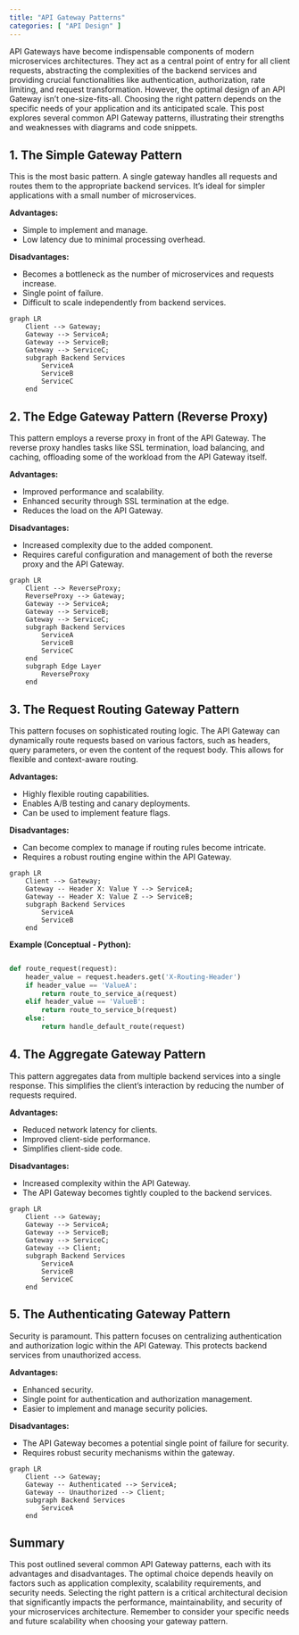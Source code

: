 ```yaml
---
title: "API Gateway Patterns"
categories: [ "API Design" ]
---
```



API Gateways have become indispensable components of modern microservices architectures. They act as a central point of entry for all client requests, abstracting the complexities of the backend services and providing crucial functionalities like authentication, authorization, rate limiting, and request transformation.  However, the optimal design of an API Gateway isn't one-size-fits-all.  Choosing the right pattern depends on the specific needs of your application and its anticipated scale. This post explores several common API Gateway patterns, illustrating their strengths and weaknesses with diagrams and code snippets.


## 1. The Simple Gateway Pattern

This is the most basic pattern.  A single gateway handles all requests and routes them to the appropriate backend services.  It's ideal for simpler applications with a small number of microservices.

**Advantages:**

* Simple to implement and manage.
* Low latency due to minimal processing overhead.

**Disadvantages:**

* Becomes a bottleneck as the number of microservices and requests increase.
* Single point of failure.
* Difficult to scale independently from backend services.


```mermaid
graph LR
    Client --> Gateway;
    Gateway --> ServiceA;
    Gateway --> ServiceB;
    Gateway --> ServiceC;
    subgraph Backend Services
        ServiceA
        ServiceB
        ServiceC
    end
```


## 2. The Edge Gateway Pattern (Reverse Proxy)

This pattern employs a reverse proxy in front of the API Gateway.  The reverse proxy handles tasks like SSL termination, load balancing, and caching, offloading some of the workload from the API Gateway itself.

**Advantages:**

* Improved performance and scalability.
* Enhanced security through SSL termination at the edge.
* Reduces the load on the API Gateway.


**Disadvantages:**

* Increased complexity due to the added component.
* Requires careful configuration and management of both the reverse proxy and the API Gateway.


```mermaid
graph LR
    Client --> ReverseProxy;
    ReverseProxy --> Gateway;
    Gateway --> ServiceA;
    Gateway --> ServiceB;
    Gateway --> ServiceC;
    subgraph Backend Services
        ServiceA
        ServiceB
        ServiceC
    end
    subgraph Edge Layer
        ReverseProxy
    end
```


## 3. The Request Routing Gateway Pattern

This pattern focuses on sophisticated routing logic.  The API Gateway can dynamically route requests based on various factors, such as headers, query parameters, or even the content of the request body.  This allows for flexible and context-aware routing.

**Advantages:**

* Highly flexible routing capabilities.
* Enables A/B testing and canary deployments.
* Can be used to implement feature flags.


**Disadvantages:**

* Can become complex to manage if routing rules become intricate.
* Requires a robust routing engine within the API Gateway.


```mermaid
graph LR
    Client --> Gateway;
    Gateway -- Header X: Value Y --> ServiceA;
    Gateway -- Header X: Value Z --> ServiceB;
    subgraph Backend Services
        ServiceA
        ServiceB
    end

```

**Example (Conceptual - Python):**

```python

def route_request(request):
    header_value = request.headers.get('X-Routing-Header')
    if header_value == 'ValueA':
        return route_to_service_a(request)
    elif header_value == 'ValueB':
        return route_to_service_b(request)
    else:
        return handle_default_route(request)


```

## 4. The Aggregate Gateway Pattern

This pattern aggregates data from multiple backend services into a single response.  This simplifies the client's interaction by reducing the number of requests required.

**Advantages:**

* Reduced network latency for clients.
* Improved client-side performance.
* Simplifies client-side code.


**Disadvantages:**

* Increased complexity within the API Gateway.
* The API Gateway becomes tightly coupled to the backend services.


```mermaid
graph LR
    Client --> Gateway;
    Gateway --> ServiceA;
    Gateway --> ServiceB;
    Gateway --> ServiceC;
    Gateway --> Client;
    subgraph Backend Services
        ServiceA
        ServiceB
        ServiceC
    end
```


## 5. The Authenticating Gateway Pattern

Security is paramount.  This pattern focuses on centralizing authentication and authorization logic within the API Gateway.  This protects backend services from unauthorized access.

**Advantages:**

* Enhanced security.
* Single point for authentication and authorization management.
* Easier to implement and manage security policies.


**Disadvantages:**

* The API Gateway becomes a potential single point of failure for security.
* Requires robust security mechanisms within the gateway.


```mermaid
graph LR
    Client --> Gateway;
    Gateway -- Authenticated --> ServiceA;
    Gateway -- Unauthorized --> Client;
    subgraph Backend Services
        ServiceA
    end
```


## Summary

This post outlined several common API Gateway patterns, each with its advantages and disadvantages. The optimal choice depends heavily on factors such as application complexity, scalability requirements, and security needs. Selecting the right pattern is a critical architectural decision that significantly impacts the performance, maintainability, and security of your microservices architecture.  Remember to consider your specific needs and future scalability when choosing your gateway pattern.

